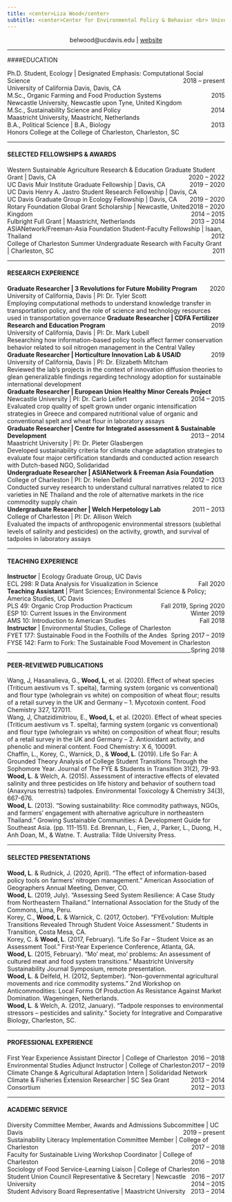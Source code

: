 ```yaml
---
title: <center>Liza Wood</center>
subtitle: <center>Center for Environmental Policy & Behavior <br> University of California, Davis </center>
---
```

<center> <i class="fa fa-envelope-square" aria-hidden="true"></i> belwood@ucdavis.edu | [<i class="fa fa-globe" aria-hidden="true"></i> website](https://lizawood5.github.io/)</center>

***

####EDUCATION

Ph.D. Student, Ecology | Designated Emphasis: Computational Social Science <span style="float:right;">2018 – present</span>  
University of California Davis, Davis, CA  
M.Sc., Organic Farming and Food Production Systems                        <span style="float:right;">2015</span>  
Newcastle University, Newcastle upon Tyne, United Kingdom  
M.Sc., Sustainability Science and Policy		            	               <span style="float:right;">2014</span>  
Maastricht University, Maastricht, Netherlands  
B.A., Political Science | B.A., Biology 		             	   	           <span style="float:right;">2013</span>  
Honors College at the College of Charleston, Charleston, SC  

***

<h4>SELECTED FELLOWSHIPS & AWARDS</h4>

Western Sustainable Agriculture Research & Education Graduate Student Grant | Davis, CA  <span style="float:right;">2020 – 2022</span>  
UC Davis Muir Institute Graduate Fellowship | Davis, CA<span style="float:right;">2019 – 2020</span>  
UC Davis Henry A. Jastro Student Research Fellowship | Davis, CA<span style="float:right;">2019 – 2020</span>    
UC Davis Graduate Group in Ecology Fellowship | Davis, CA<span style="float:right;">2018 – 2020</span>    
Rotary Foundation Global Grant Scholarship | Newcastle, United Kingdom<span style="float:right;">2014 – 2015</span>    
Fulbright Full Grant | Maastricht, Netherlands<span style="float:right;">2013 – 2014</span>   
ASIANetwork/Freeman-Asia Foundation Student-Faculty Fellowship | Isaan, Thailand<span style="float:right;">       2012</span>   
College of Charleston Summer Undergraduate Research with Faculty Grant | Charleston, SC<span style="float:right;"> 2011</span>  

***

<h4>RESEARCH EXPERIENCE</h4> 

**Graduate Researcher | 3 Revolutions for Future Mobility Program**<span style="float:right;">2020</span>  
University of California, Davis | PI: Dr. Tyler Scott   
Employing computational methods to understand knowledge transfer in transportation policy, and the role of science and technology resources used in transportation governance 
**Graduate Researcher | CDFA Fertilizer Research and Education Program**<span style="float:right;">2019</span>  
University of California, Davis | PI: Dr. Mark Lubell   
Researching how information-based policy tools affect farmer conservation behavior related to soil nitrogen management in the Central Valley  
**Graduate Researcher | Horticulture Innovation Lab & USAID**<span style="float:right;">2019</span>	 
University of California, Davis | PI: Dr. Elizabeth Mitcham   
Reviewed the lab’s projects in the context of innovation diffusion theories to glean generalizable findings regarding technology adoption for sustainable international development   
**Graduate Researcher | European Union Healthy Minor Cereals Project**<span style="float:right;">2014 – 2015</span>   
Newcastle University | PI: Dr. Carlo Leifert   
Evaluated crop quality of spelt grown under organic intensification strategies in Greece and compared nutritional value of organic and conventional spelt and wheat flour in laboratory assays  
**Graduate Researcher | Centre for Integrated assessment & Sustainable Development**<span style="float:right;">2013 – 2014</span>  
Maastricht University | PI: Dr. Pieter Glasbergen   
Developed sustainability criteria for climate change adaptation strategies to evaluate four major certification standards and conducted action research with Dutch-based NGO, Solidaridad  
**Undergraduate Researcher | ASIANetwork & Freeman Asia Foundation**<span style="float:right;">2012 – 2013</span>    
College of Charleston | PI: Dr. Helen Delfeld  				          		 
Conducted survey research to understand cultural narratives related to rice varieties in NE Thailand and the role of alternative markets in the rice commodity supply chain  
**Undergraduate Researcher | Welch Herpetology Lab**<span style="float:right;">2011 – 2013</span>  
College of Charleston | PI: Dr. Allison Welch			      
Evaluated the impacts of anthropogenic environmental stressors (sublethal levels of salinity and pesticides) on the activity, growth, and survival of tadpoles in laboratory assays  

***

<h4>TEACHING EXPERIENCE</h4>  

**Instructor** | Ecology Graduate Group, UC Davis  
ECL 298: R Data Analysis for Visualization in Science<span style="float:right;">Fall 2020</span>  
**Teaching Assistant** | Plant Sciences; Environmental Science & Policy; America Studies, UC Davis</span>    
PLS 49: Organic Crop Production Practicum<span style="float:right;">Fall 2019, Spring 2020</span>   
ESP 10: Current Issues in the Environment<span style="float:right;">Winter 2019</span>    
AMS 10: Introduction to American Studies<span style="float:right;">Fall 2018</span>    
**Instructor** | Environmental Studies, College of Charleston  
FYET 177: Sustainable Food in the Foothills of the Andes<span style="float:right;">Spring 2017 – 2019</span>     
FYSE 142: Farm to Fork: The Sustainable Food Movement in Charleston<span style="float:right;">Spring 2018</span>    

***

<h4>PEER-REVIEWED PUBLICATIONS</h4>   

Wang, J, Hasanalieva, G., **Wood, L**, et al. (2020). Effect of wheat species (Triticum aestivum vs T. spelta), 
farming system (organic vs conventional) and flour type (wholegrain vs white) on composition of wheat flour; results of a retail survey in the UK and Germany – 1. Mycotoxin content. Food Chemistry 327, 127011.  
Wang, J, Chatzidimitriou, E., **Wood, L**, et al. (2020). Effect of wheat species (Triticum aestivum vs T. spelta), farming system (organic vs conventional) and flour type (wholegrain vs white) on composition of wheat flour; results of a retail survey in the UK and Germany – 2. Antioxidant activity, and phenolic and mineral content. Food Chemistry: X 6, 100091.  
Chaffin, L., Korey, C., Warnick, D., & **Wood, L**. (2019). Life So Far: A Grounded Theory Analysis of College 
Student Transitions Through the Sophomore Year. Journal of The FYE & Students in Transition 31(2), 79-93.  
**Wood, L**. & Welch, A. (2015). Assessment of interactive effects of elevated salinity and three pesticides on life history and behavior of southern toad (Anaxyrus terrestris) tadpoles. Environmental Toxicology & Chemistry 34(3), 667-676.  
**Wood, L**. (2013). “Sowing sustainability: Rice commodity pathways, NGOs, and farmers’ engagement with 
alternative agriculture in northeastern Thailand.” Growing Sustainable Communities: A Development Guide for Southeast Asia. (pp. 111-151). Ed. Brennan, L., Fien, J., Parker, L., Duong, H., Anh Doan, M., & Watne. T. Australia: Tilde University Press.  

***

<h4>SELECTED PRESENTATIONS</h4>  

**Wood, L**. & Rudnick, J. (2020, April). “The effect of information-based policy tools on farmers’ nitrogen 
management.” American Association of Geographers Annual Meeting, Denver, CO.  
**Wood, L**. (2019, July). “Assessing Seed System Resilience: A Case Study from Northeastern Thailand.” 
International Association for the Study of the Commons, Lima, Peru.  
Korey, C., **Wood, L**. & Warnick, C. (2017, October). “FYEvolution: Multiple Transitions Revealed Through 
Student Voice Assessment.” Students in Transition, Costa Mesa, CA.  
Korey, C. & **Wood, L**. (2017, February). “Life So Far – Student Voice as an Assessment Tool.” First-Year 
Experience Conference, Atlanta, GA.  
**Wood, L**. (2015, February). “Mo’ meat, mo’ problems: An assessment of cultured meat and food system 
transitions.” Maastricht University Sustainability Journal Symposium, remote presentation.  
**Wood, L**. & Delfeld, H. (2012, September). “Non-governmental agricultural movements and rice commodity 
systems.” 2nd Workshop on Anticommodities: Local Forms Of Production As Resistance Against Market Domination. Wageningen, Netherlands.  
**Wood, L**. & Welch, A. (2012, January). “Tadpole responses to environmental stressors – pesticides and salinity.” Society for Integrative and Comparative Biology, Charleston, SC.   

***

<h4>PROFESSIONAL EXPERIENCE</h4>  

First Year Experience Assistant Director | College of Charleston <span style="float:right;">2016 – 2018</span>   
Environmental Studies Adjunct Instructor | College of Charleston <span style="float:right;">2017 – 2019</span>   
Climate Change & Agricultural Adaptation Intern | Solidaridad Network <span style="float:right;">2013 – 2014</span>  
Climate & Fisheries Extension Researcher | SC Sea Grant Consortium <span style="float:right;">2012 – 2013</span>  

***

<h4>ACADEMIC SERVICE</h4>

Diversity Committee Member, Awards and Admissions Subcommittee | UC Davis <span style="float:right;">2019 – present</span>  
Sustainability Literacy Implementation Committee Member | College of Charleston <span style="float:right;">2017 – 2018</span>   
Faculty for Sustainable Living Workshop Coordinator | College of Charleston <span style="float:right;">2016 – 2018</span>   
Sociology of Food Service-Learning Liaison | College of Charleston <span style="float:right;">2016 – 2017</span>   
Student Union Council Representative & Secretary | Newcastle University <span style="float:right;">2014 – 2015</span>   
Student Advisory Board Representative | Maastricht University <span style="float:right;">2013 – 2014</span>   


